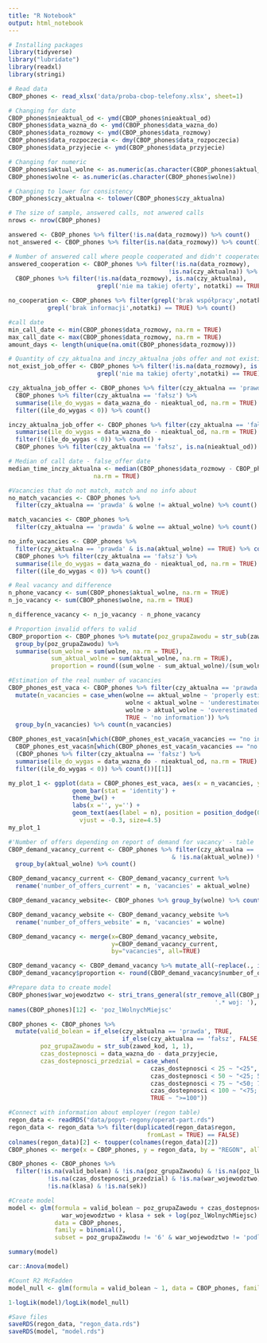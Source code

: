---
title: "R Notebook"
output: html_notebook
---

```{r}
# Installing packages
library(tidyverse)
library("lubridate")
library(readxl)
library(stringi)
```

```{r}
# Read data
CBOP_phones <- read_xlsx('data/proba-cbop-telefony.xlsx', sheet=1)
```

```{r}
# Changing for date
CBOP_phones$nieaktual_od <- ymd(CBOP_phones$nieaktual_od)
CBOP_phones$data_wazna_do <- ymd(CBOP_phones$data_wazna_do)
CBOP_phones$data_rozmowy <- ymd(CBOP_phones$data_rozmowy)
CBOP_phones$data_rozpoczecia <- dmy(CBOP_phones$data_rozpoczecia)
CBOP_phones$data_przyjecie <- ymd(CBOP_phones$data_przyjecie)

# Changing for numeric
CBOP_phones$aktual_wolne <- as.numeric(as.character(CBOP_phones$aktual_wolne))
CBOP_phones$wolne <- as.numeric(as.character(CBOP_phones$wolne))

# Changing to lower for consistency
CBOP_phones$czy_aktualna <- tolower(CBOP_phones$czy_aktualna)

```

```{r}
# The size of sample, answered calls, not anwered calls
nrows <- nrow(CBOP_phones)

answered <- CBOP_phones %>% filter(!is.na(data_rozmowy)) %>% count()
not_answered <- CBOP_phones %>% filter(is.na(data_rozmowy)) %>% count()
```

```{r}
# Number of answered call where people cooperated and didn't cooperated
answered_cooperation <- CBOP_phones %>% filter(!is.na(data_rozmowy), 
                                             !is.na(czy_aktualna)) %>% count() +
  CBOP_phones %>% filter(!is.na(data_rozmowy), is.na(czy_aktualna), 
                         grepl('nie ma takiej oferty', notatki) == TRUE) %>% count()

no_cooperation <- CBOP_phones %>% filter(grepl('brak współpracy',notatki) == TRUE | 
           grepl('brak informacji',notatki) == TRUE) %>% count()

```

```{r}
#call date
min_call_date <- min(CBOP_phones$data_rozmowy, na.rm = TRUE)
max_call_date <- max(CBOP_phones$data_rozmowy, na.rm = TRUE)
amount_days <- length(unique(na.omit(CBOP_phones$data_rozmowy)))
```

```{r}
# Quantity of czy_aktualna and inczy_aktualna jobs offer and not existing offers
not_exist_job_offer <- CBOP_phones %>% filter(!is.na(data_rozmowy), is.na(czy_aktualna), 
                         grepl('nie ma takiej oferty',notatki) == TRUE) %>% count()

czy_aktualna_job_offer <- CBOP_phones %>% filter(czy_aktualna == 'prawda') %>% count() +
  CBOP_phones %>% filter(czy_aktualna == 'fałsz') %>%
  summarise(ile_do_wygas = data_wazna_do - nieaktual_od, na.rm = TRUE) %>%
  filter((ile_do_wygas < 0)) %>% count()

inczy_aktualna_job_offer <- CBOP_phones %>% filter(czy_aktualna == 'fałsz') %>%
  summarise(ile_do_wygas = data_wazna_do - nieaktual_od, na.rm = TRUE) %>%
  filter(!(ile_do_wygas < 0)) %>% count() + 
  CBOP_phones %>% filter(czy_aktualna == 'fałsz', is.na(nieaktual_od)) %>% count()

```

```{r}
# Median of call date - false_offer date
median_time_inczy_aktualna <- median(CBOP_phones$data_rozmowy - CBOP_phones$nieaktual_od,
                        na.rm = TRUE)
```

```{r}
#Vacancies that do not match, match and no info about
no_match_vacancies <- CBOP_phones %>% 
  filter(czy_aktualna == 'prawda' & wolne != aktual_wolne) %>% count()

match_vacancies <- CBOP_phones %>% 
  filter(czy_aktualna == 'prawda' & wolne == aktual_wolne) %>% count()

no_info_vacancies <- CBOP_phones %>% 
  filter(czy_aktualna == 'prawda' & is.na(aktual_wolne) == TRUE) %>% count() + 
  CBOP_phones %>% filter(czy_aktualna == 'fałsz') %>%
  summarise(ile_do_wygas = data_wazna_do - nieaktual_od, na.rm = TRUE) %>%
  filter((ile_do_wygas < 0)) %>% count()
```

```{r}
# Real vacancy and difference
n_phone_vacancy <- sum(CBOP_phones$aktual_wolne, na.rm = TRUE)
n_jo_vacancy <- sum(CBOP_phones$wolne, na.rm = TRUE)

n_difference_vacancy <- n_jo_vacancy - n_phone_vacancy
```

```{r}
# Proportion invalid offers to valid
CBOP_proportion <- CBOP_phones %>% mutate(poz_grupaZawodu = str_sub(zawod_kod, 1, 1)) %>%
  group_by(poz_grupaZawodu) %>% 
  summarise(sum_wolne = sum(wolne, na.rm = TRUE),
            sum_aktual_wolne = sum(aktual_wolne, na.rm = TRUE),
            proportion = round((sum_wolne - sum_aktual_wolne)/(sum_wolne),2))
```

```{r}
#Estimation of the real number of vacancies
CBOP_phones_est_vaca <- CBOP_phones %>% filter(czy_aktualna == 'prawda') %>% 
  mutate(n_vacancies = case_when(wolne == aktual_wolne ~ 'properly estimated',
                                 wolne < aktual_wolne ~ 'underestimated', 
                                 wolne > aktual_wolne ~ 'overestimated',
                                 TRUE ~ 'no information')) %>% 
  group_by(n_vacancies) %>% count(n_vacancies)

CBOP_phones_est_vaca$n[which(CBOP_phones_est_vaca$n_vacancies == "no information")] <-
  CBOP_phones_est_vaca$n[which(CBOP_phones_est_vaca$n_vacancies == "no information")] + 
  (CBOP_phones %>% filter(czy_aktualna == 'fałsz') %>%
  summarise(ile_do_wygas = data_wazna_do - nieaktual_od, na.rm = TRUE) %>%
  filter((ile_do_wygas < 0)) %>% count())[[1]]

my_plot_1 <- ggplot(data = CBOP_phones_est_vaca, aes(x = n_vacancies, y = n)) +
                  geom_bar(stat = 'identity') +
                  theme_bw() +
                  labs(x ='', y='') +
                  geom_text(aes(label = n), position = position_dodge(0.9),
                    vjust = -0.3, size=4.5)
my_plot_1
```

```{r}
#'Number of offers depending on report of demand for vacancy' - table
CBOP_demand_vacancy_current <- CBOP_phones %>% filter(czy_aktualna == 'prawda' 
                                              & !is.na(aktual_wolne)) %>%
  group_by(aktual_wolne) %>% count()

CBOP_demand_vacancy_current <- CBOP_demand_vacancy_current %>%
  rename('number_of_offers_current' = n, 'vacancies' = aktual_wolne)

CBOP_demand_vacancy_website<- CBOP_phones %>% group_by(wolne) %>% count()

CBOP_demand_vacancy_website <- CBOP_demand_vacancy_website %>%
  rename('number_of_offers_website' = n, 'vacancies' = wolne)

CBOP_demand_vacancy <- merge(x=CBOP_demand_vacancy_website, 
                             y=CBOP_demand_vacancy_current, 
                             by="vacancies", all=TRUE)

CBOP_demand_vacancy <- CBOP_demand_vacancy %>% mutate_all(~replace(., is.na(.), 0))
CBOP_demand_vacancy$proportion <- round(CBOP_demand_vacancy$number_of_offers_current/CBOP_demand_vacancy$number_of_offers_website, 2)
```

```{r}
#Prepare data to create model
CBOP_phones$war_wojewodztwo <- stri_trans_general(str_remove_all(CBOP_phones$miejsce,
                                                          '.* woj: '), 'pl-ascii')
names(CBOP_phones)[12] <- 'poz_lWolnychMiejsc'

CBOP_phones <- CBOP_phones %>% 
  mutate(valid_bolean = if_else(czy_aktualna == 'prawda', TRUE, 
                                if_else(czy_aktualna == 'fałsz', FALSE, NA)),
         poz_grupaZawodu = str_sub(zawod_kod, 1, 1),
         czas_dostepnosci = data_wazna_do - data_przyjecie,
         czas_dostepnosci_przedzial = case_when(
                                        czas_dostepnosci < 25 ~ "<25",
                                        czas_dostepnosci < 50 ~ "<25; 50)",
                                        czas_dostepnosci < 75 ~ "<50; 75)",
                                        czas_dostepnosci < 100 ~ "<75; 100)",
                                        TRUE ~ ">=100"))

```

```{r}
#Connect with information about employer (regon table)
regon_data <- readRDS("data/popyt-regony/operat-part.rds")
regon_data <- regon_data %>% filter(duplicated(regon_data$regon, 
                                       fromLast = TRUE) == FALSE)
colnames(regon_data)[2] <- toupper(colnames(regon_data)[2])
CBOP_phones <- merge(x = CBOP_phones, y = regon_data, by = "REGON", all.x = TRUE)

CBOP_phones <- CBOP_phones %>%
  filter(!is.na(valid_bolean) & !is.na(poz_grupaZawodu) & !is.na(poz_lWolnychMiejsc) &
           !is.na(czas_dostepnosci_przedzial) & !is.na(war_wojewodztwo) & 
           !is.na(klasa) & !is.na(sek)) 
```

```{r}
#Create model
model <- glm(formula = valid_bolean ~ poz_grupaZawodu + czas_dostepnosci_przedzial +
               war_wojewodztwo + klasa + sek + log(poz_lWolnychMiejsc) ,
             data = CBOP_phones,
             family = binomial(),
             subset = poz_grupaZawodu != '6' & war_wojewodztwo != 'podlaskie')

summary(model)

car::Anova(model)
```

```{r}
#Count R2 McFadden
model_null <- glm(formula = valid_bolean ~ 1, data = CBOP_phones, family = binomial())

1-logLik(model)/logLik(model_null)
```

```{r}
#Save files
saveRDS(regon_data, "regon_data.rds")
saveRDS(model, "model.rds")
```
